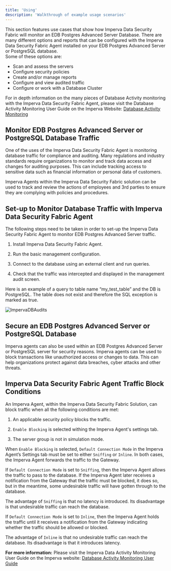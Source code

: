 ```yaml
---
title: 'Using'
description: 'Walkthrough of example usage scenarios'
---
```


This section features use cases that show how Imperva Data Security Fabric will monitor an EDB Postgres Advanced Server Database.  There are many different options and reports that can be configured with the Imperva Data Security Fabric Agent installed on your EDB Postgres Advanced Server or PostgreSQL database.  
Some of these options are: 
- Scan and assess the servers 
- Configure security policies 
- Create and/or manage reports
- Configure and view audited traffic
- Configure or work with a Database Cluster   

For in depth information on the many pieces of Database Activity monitoring with the Imperva Data Security Fabric Agent, please visit the Database Activity Monitoring User Guide on the Imperva Website: [Database Activity Monitoring](https://docs.imperva.com/bundle/v14.9-database-activity-monitoring-user-guide/page/70414.htm)

## Monitor EDB Postgres Advanced Server or PostgreSQL Database Traffic

One of the uses of the Imperva Data Security Fabric Agent is monitoring database traffic for compliance and auditing. Many regulations and industry standards require organizations to monitor and track data access and changes for auditing purposes. This can include tracking access to sensitive data such as financial information or personal data of customers.

Imperva Agents within the Imperva Data Security Fabric solution can be used to track and review the actions of employees and 3rd parties to ensure they are complying with policies and procedures.

## Set-up to Monitor Database Traffic with Imperva Data Security Fabric Agent

The following steps need to be taken in order to set-up the Imperva Data Security Fabric Agent to monitor EDB Postgres Advanced Server traffic.

1. Install Imperva Data Security Fabric Agent.

2. Run the basic management configuration. 

3. Connect to the database using an external client and run queries.

4. Check that the traffic was intercepted and displayed in the management audit screen.

Here is an example of a query to table name “my_test_table” and the DB is PostgreSQL. The table does not exist and therefore the SQL exception is marked as true.

   ![ImpervaDBAudits](Images/ImpervaDBAudits.png)

## Secure an EDB Postgres Advanced Server or PostgreSQL Database

Imperva agents can also be used within an EDB Postgres Advanced Server or PostgreSQL server for security reasons.  Imperva agents can be used to block transactions like unauthorized access or changes to data. This can help organizations protect against data breaches, cyber attacks and other threats.

## Imperva Data Security Fabric Agent Traffic Block Conditions

An Imperva Agent, within the Imperva Data Security Fabric Solution, can block traffic when all the following conditions are met:

1. An applicable security policy blocks the traffic.

2. `Enable Blocking` is selected withing the Imperva Agent's settings tab.

3. The server group is not in simulation mode.

When `Enable Blocking` is selected, `Default Connection Mode` in the Imperva Agent’s Settings tab must be set to either `Sniffing` or `Inline`. In both cases, the Imperva Agent forwards the traffic to the Gateway.

If `Default Connection Mode` is set to `Sniffing`, then the Imperva Agent allows the traffic to pass to the database. If the Imperva Agent later receives a notification from the Gateway that the traffic must be blocked, it does so, but in the meantime, some undesirable traffic will have gotten through to the database.

The advantage of `Sniffing` is that no latency is introduced. Its disadvantage is that undesirable traffic can reach the database.

If `Default Connection Mode` is set to `Inline`, then the Imperva Agent holds the traffic until it receives a notification from the Gateway indicating whether the traffic should be allowed or blocked.

The advantage of `Inline` is that no undesirable traffic can reach the database. Its disadvantage is that it introduces latency.

**For more information:** Please visit the Imperva Data Activity Monitoring User Guide on the Imperva website: [Database Activity Monitoring User Guide](https://docs.imperva.com/bundle/v14.10-database-activity-monitoring-user-guide/page/70414.htm)


